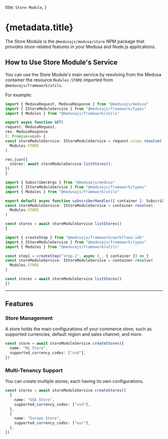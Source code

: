 
  title: `Store Module`,
}

# {metadata.title}

The Store Module is the `@medusajs/medusa/store` NPM package that provides store-related features in your Medusa and Node.js applications.

## How to Use Store Module's Service

You can use the Store Module's main service by resolving from the Medusa container the resource `Modules.STORE` imported from `@medusajs/framework/utils`.

For example:

<CodeTabs groupId="resource-type">
  <CodeTab label="API Route" value="api-route">

  ```ts title="src/api/store/custom/route.ts"
  import { MedusaRequest, MedusaResponse } from "@medusajs/medusa"
  import { IStoreModuleService } from "@medusajs/framework/types"
  import { Modules } from "@medusajs/framework/utils"

export async function GET(
  request: MedusaRequest,
  res: MedusaResponse
): Promise<void> {
  const storeModuleService: IStoreModuleService = request.scope.resolve(
    Modules.STORE
  )

  res.json({
    stores: await storeModuleService.listStores(),
  })
}
```

  </CodeTab>
  <CodeTab label="Subscriber" value="subscribers">

  ```ts title="src/subscribers/custom-handler.ts"
  import { SubscriberArgs } from "@medusajs/medusa"
  import { IStoreModuleService } from "@medusajs/framework/types"
  import { Modules } from "@medusajs/framework/utils"

export default async function subscriberHandler({ container }: SubscriberArgs) {
  const storeModuleService: IStoreModuleService = container.resolve(
    Modules.STORE
  )

  const stores = await storeModuleService.listStores()
}
```

  </CodeTab>
  <CodeTab label="Workflow Step" value="workflow-step">

  ```ts title="src/workflows/hello-world/step1.ts"
  import { createStep } from "@medusajs/framework/workflows-sdk"
  import { IStoreModuleService } from "@medusajs/framework/types"
  import { Modules } from "@medusajs/framework/utils"

const step1 = createStep("step-1", async (_, { container }) => {
  const storeModuleService: IStoreModuleService = container.resolve(
    Modules.STORE
  )

  const stores = await storeModuleService.listStores()
})
```

  </CodeTab>
</CodeTabs>

---

## Features

### Store Management

A store holds the main configurations of your commerce store, such as supported currencies, default region and sales channel, and more.

```ts
const store = await storeModuleService.createStores({
  name: "My Store",
  supported_currency_codes: ["usd"],
})
```

### Multi-Tenancy Support

You can create multiple stores, each having its own configurations.

```ts
const stores = await storeModuleService.createStores([
  {
    name: "USA Store",
    supported_currency_codes: ["usd"],
  },
  {
    name: "Europe Store",
    supported_currency_codes: ["eur"],
  },
])
```
